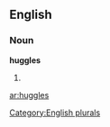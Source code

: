 
==English==

===Noun===
'''huggles'''

# {{plural of|[[huggle]]}}

[[Category:English plurals]]

[[ar:huggles]]